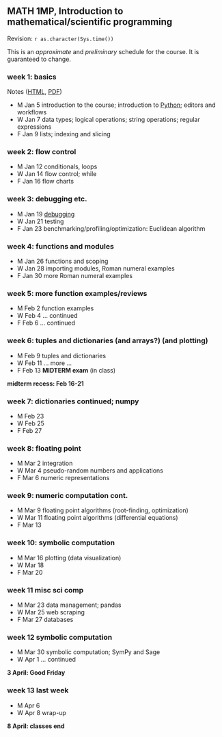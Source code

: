 ## MATH 1MP, Introduction to mathematical/scientific programming

Revision: `r as.character(Sys.time())`

This is an *approximate* and *preliminary* schedule for the course.  It is guaranteed to change.

### week 1: basics

Notes ([HTML](http://htmlpreview.github.io/?https://github.com/bbolker/math1mp/blob/master/admin/week1.html), [PDF](../notes/week1.pdf))

* M Jan 5  introduction to the course; introduction to [Python](http://xkcd.com/353/); editors and workflows
* W Jan 7  data types; logical operations; string operations; regular expressions
* F Jan 9  lists; indexing and slicing

<!-- editors (xkcd butterfly?) -->
<!-- variable naming and conventions; http://www.gps.alaska.edu/jeff/Classes/GEOS436+636/02_fundamentals.pdf; **assignment**: set up Python and write a couple of trivial programmes -->

### week 2: flow control

* M Jan 12 conditionals, loops
* W Jan 14 flow control; while
* F Jan 16 flow charts

### week 3: debugging etc.

* M Jan 19 [debugging](http://danluu.com/teach-debugging/)
* W Jan 21 testing
* F Jan 23 benchmarking/profiling/optimization: Euclidean algorithm

### week 4: functions and modules

* M Jan 26 functions and scoping
* W Jan 28 importing modules, Roman numeral examples
* F Jan 30 more Roman numeral examples

### week 5: more function examples/reviews

* M Feb 2 function examples
* W Feb 4 ... continued
* F Feb 6 ... continued

### week 6: tuples and dictionaries (and arrays?) (and plotting)

* M Feb 9 tuples and dictionaries 
* W Feb 11 ... more ...
* F Feb 13 **MIDTERM exam** (in class)

**midterm recess: Feb 16-21**

### week 7: dictionaries continued; numpy

* M Feb 23 
* W Feb 25 
* F Feb 27 

### week 8: floating point

* M Mar 2 integration
* W Mar 4 pseudo-random numbers and applications
* F Mar 6 numeric representations

### week 9: numeric computation cont.

* M Mar 9   floating point algorithms (root-finding, optimization) 
* W Mar 11  floating point algorithms (differential equations) 
* F Mar 13 

### week 10: symbolic computation

* M Mar 16 plotting (data visualization)
* W Mar 18 
* F Mar 20 

### week 11 misc sci comp

* M Mar 23 data management; pandas
* W Mar 25 web scraping
* F Mar 27 databases

### week 12 symbolic computation

* M Mar 30 symbolic computation; SymPy and Sage
* W Apr 1 ... continued

**3 April: Good Friday**

### week 13 last week
* M Apr 6
* W Apr 8 wrap-up

**8 April: classes end**

